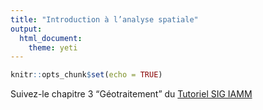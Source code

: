 ```yaml
---
title: "Introduction à l’analyse spatiale"
output: 
  html_document: 
    theme: yeti
---
```


```r
knitr::opts_chunk$set(echo = TRUE)
```

Suivez-le chapitre 3 "Géotraitement" du [Tutoriel SIG IAMM](https://bookdown.org/tristan_berchoux/tutorielsig/geoprocess.html)